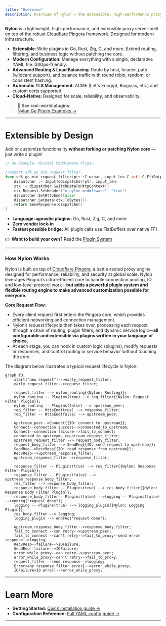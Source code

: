 ```yaml
---
title: "Overview"
description: Overview of Nylon — the extensible, high-performance proxy server.
---
```



**Nylon** is a lightweight, high-performance, and extensible proxy server built on top of the robust [Cloudflare Pingora](https://blog.cloudflare.com/introducing-pingora/) framework. Designed for modern infrastructure.

- **Extensible**: Write plugins in Go, Rust, Zig, C, and more. Extend routing, filtering, and business logic without patching the core.
- **Modern Configuration**: Manage everything with a single, declarative YAML file. GitOps-friendly.
- **Advanced Routing & Load Balancing**: Route by host, header, path (wildcard support), and balance traffic with round robin, random, or consistent hashing.
- **Automatic TLS Management**: ACME (Let's Encrypt, Buypass, etc.) and custom certs supported.
- **Cloud-Native**: Designed for scale, reliability, and observability.

> 🚀 **See real-world plugins:**  
> [Nylon Go Plugin Examples →](https://github.com/AssetsArt/nylon/tree/main/examples/go)

---

# Extensible by Design

Add or customize functionality **without forking or patching Nylon core** — just write a plugin!

```go
// Go Example: Minimal Middleware Plugin

//export sdk_go_mid_request_filter
func sdk_go_mid_request_filter(ptr *C.uchar, input_len C.int) C.FfiOutput {
    dispatcher := InputToDispatcher(ptr, input_len)
    ctx := dispatcher.SwitchDataToHttpContext()
    ctx.Request.SetHeader("x-nylon-middleware", "true")
    dispatcher.SetHttpEnd(false)
    dispatcher.SetData(ctx.ToBytes())
    return SendResponse(dispatcher)
}
```

* **Language-agnostic plugins:** Go, Rust, Zig, C, and more
* **Zero vendor lock-in**
* **Fastest possible bridge:** All plugin calls use FlatBuffers over native FFI

👉 **Want to build your own?**
Read the [Plugin System](/plugin-system)

---
### How Nylon Works

Nylon is built on top of [Cloudflare Pingora](https://github.com/cloudflare/pingora), a battle-tested proxy engine designed for performance, reliability, and security at global scale. Nylon leverages Pingora’s ultra-efficient core to handle connection pooling, IO, and low-level protocol work—**but adds a powerful plugin system and flexible routing engine to make advanced customization possible for everyone.**

**Core Request Flow:**
- Every client request first enters the Pingora core, which provides efficient networking and connection management.
- Nylon’s request lifecycle then takes over, processing each request through a chain of routing, plugin filters, and dynamic service logic—**all configurable and extensible via plugins written in your language of choice.**
- At each stage, you can hook in custom logic (plugins), modify requests or responses, and control routing or service behavior without touching the core.

The diagram below illustrates a typical request lifecycle in Nylon:

```mermaid
graph TD;
    start("new request")-->early_request_filter;
    early_request_filter-->request_filter;

    request_filter --> nylon_routing{{Nylon: Routing}};
    nylon_routing -- Plugins(true) --> req_filter{{Nylon: Request Filter Plugin}};
    nylon_routing -- Plugins(false) --> upstream_peer;
    req_filter -- HttpEnd(true) --> response_filter;
    req_filter -- HttpEnd(false) --> upstream_peer;

    upstream_peer-->Connect{{IO: connect to upstream}};
    Connect--connection success-->connected_to_upstream;
    Connect--connection failure-->fail_to_connect;
    connected_to_upstream-->upstream_request_filter;
    upstream_request_filter --> request_body_filter;
    request_body_filter --> SendReq{{IO: send request to upstream}};
    SendReq-->RecvResp{{IO: read response from upstream}};
    RecvResp-->upstream_response_filter;
    upstream_response_filter-->response_filter;

    response_filter -- Plugins(true) --> res_filter{{Nylon: Response Filter Plugin}};
    response_filter -- Plugins(false) --> upstream_response_body_filter;
    res_filter --> response_body_filter;
    response_body_filter -- Plugins(true) --> res_body_filter{{Nylon: Response Body Filter Plugin}};
    response_body_filter-- Plugins(false) -->logging -- Plugins(false) -->endreq("request done");
    logging -- Plugins(true) --> logging_plugin{{Nylon: Logging Plugin}};
    res_body_filter --> logging;
    logging_plugin --> endreq("request done");
    
    upstream_response_body_filter-->response_body_filter;
    fail_to_connect --can retry-->upstream_peer;
    fail_to_connect --can't retry-->fail_to_proxy--send error response-->logging;
    RecvResp--failure-->IOFailure;
    SendReq--failure-->IOFailure;
    error_while_proxy--can retry-->upstream_peer;
    error_while_proxy--can't retry-->fail_to_proxy;
    request_filter --send response-->logging;
    Error>any response filter error]-->error_while_proxy;
    IOFailure>IO error]-->error_while_proxy;
```
---

# Learn More

* **Getting Started:** [Quick installation guide →](/getting-started/installation)
* **Configuration Reference:** [Full YAML config guide →](/getting-started/config)

---

<Footer />